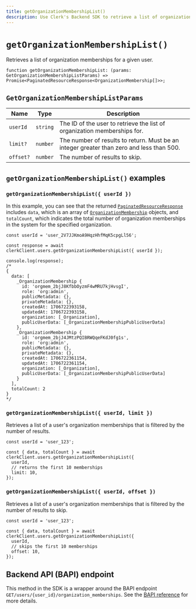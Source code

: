 ```yaml
---
title: getOrganizationMembershipList()
description: Use Clerk's Backend SDK to retrieve a list of organization memberships for a given user.
---
```


# `getOrganizationMembershipList()`

Retrieves a list of organization memberships for a given user.

```tsx
function getOrganizationMembershipList: (params: GetOrganizationMembershipListParams) => Promise<PaginatedResourceResponse<OrganizationMembership[]>>;
```

## `GetOrganizationMembershipListParams`

| Name | Type | Description |
| --- | --- | --- |
| `userId` | `string` | The ID of the user to retrieve the list of organization memberships for. |
| `limit?` | `number` | The number of results to return. Must be an integer greater than zero and less than 500. |
| `offset?` | `number` | The number of results to skip. |

## `getOrganizationMembershipList()` examples

### `getOrganizationMembershipList({ userId })`

In this example, you can see that the returned [`PaginatedResourceResponse`](/docs/references/backend/types/paginated-resource-response) includes `data`, which is an array of [`OrganizationMembership`](/docs/references/javascript/organization-membership) objects, and `totalCount`, which indicates the total number of organization memberships in the system for the specified organization.

```tsx
const userId = 'user_2V7JJKmoA9HqzHhfMqK5cpgLl56';

const response = await clerkClient.users.getOrganizationMembershipList({ userId });

console.log(response);
/* 
{
  data: [
    _OrganizationMembership {
      id: 'orgmem_2bjJ8KfbbOyzmF4wMRU7kjHvsgI',
      role: 'org:admin',
      publicMetadata: {},
      privateMetadata: {},
      createdAt: 1706722393158,
      updatedAt: 1706722393158,
      organization: [_Organization],
      publicUserData: [_OrganizationMembershipPublicUserData]
    },
    _OrganizationMembership {
      id: 'orgmem_2bjJ4JMtzPQIBRWQqeFKdJ0fg1s',
      role: 'org:admin',
      publicMetadata: {},
      privateMetadata: {},
      createdAt: 1706722361154,
      updatedAt: 1706722361154,
      organization: [_Organization],
      publicUserData: [_OrganizationMembershipPublicUserData]
    }
  ],
  totalCount: 2
}
*/
```

### `getOrganizationMembershipList({ userId, limit })`

Retrieves a list of a user's organization memberships that is filtered by the number of results.

```tsx
const userId = 'user_123';

const { data, totalCount } = await clerkClient.users.getOrganizationMembershipList({
  userId,
  // returns the first 10 memberships
  limit: 10,
});
```

### `getOrganizationMembershipList({ userId, offset })`

Retrieves a list of a user's organization memberships that is filtered by the number of results to skip.

```tsx
const userId = 'user_123';

const { data, totalCount } = await clerkClient.users.getOrganizationMembershipList({
  userId,
  // skips the first 10 memberships
  offset: 10,
});
```

## Backend API (BAPI) endpoint

This method in the SDK is a wrapper around the BAPI endpoint `GET/users/{user_id}/organization_memberships`. See the [BAPI reference](https://clerk.com/docs/reference/backend-api/tag/Users#operation/UsersGetOrganizationMemberships) for more details.